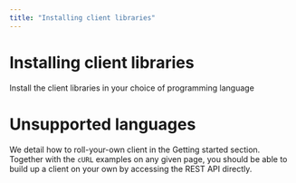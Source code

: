 ```yaml
---
title: "Installing client libraries"
---
```



# Installing client libraries

Install the client libraries in your choice of programming language

<Examples path="installation"/>

# Unsupported languages

We detail how to roll-your-own client in the Getting
started section. Together with the `cURL` examples on
any given page, you should be able to build up a client on your own by
accessing the REST API directly.
